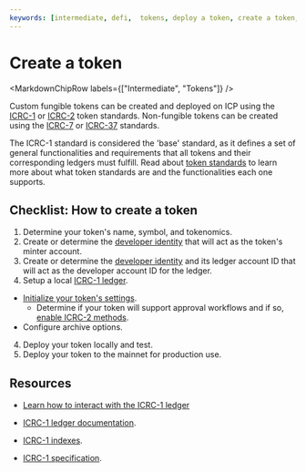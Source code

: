 ```yaml
---
keywords: [intermediate, defi,  tokens, deploy a token, create a token, icrc1]
---
```



# Create a token

<MarkdownChipRow labels={["Intermediate", "Tokens"]} />

Custom fungible tokens can be created and deployed on ICP using the [ICRC-1](https://github.com/dfinity/ICRC-1/tree/main/standards/ICRC-1) or [ICRC-2](https://github.com/dfinity/ICRC-1/tree/main/standards/ICRC-2) token standards. Non-fungible tokens can be created using the [ICRC-7](https://github.com/dfinity/ICRC/tree/main/ICRCs/ICRC-7) or [ICRC-37](https://github.com/dfinity/ICRC/tree/main/ICRCs/ICRC-37) standards.

The ICRC-1 standard is considered the 'base' standard, as it defines a set of general functionalities and requirements that all tokens and their corresponding ledgers must fulfill. Read about [token standards](/docs/defi/token-standards/) to learn more about what token standards are and the functionalities each one supports.

## Checklist: How to create a token

1. Determine your token's name, symbol, and tokenomics.
2. Create or determine the [developer identity](/docs/building-apps/getting-started/identities) that will act as the token's minter account.
2. Create or determine the [developer identity](/docs/building-apps/getting-started/identities) and its ledger account ID that will act as the developer account ID for the ledger.
3. Setup a local [ICRC-1 ledger](/docs/defi/token-ledgers/setup/icrc1_ledger_setup).
  - [Initialize your token's settings](/docs/defi/token-ledgers/usage/icrc1_ledger_usage).
    - Determine if your token will support approval workflows and if so, [enable ICRC-2 methods](/docs/defi/token-ledgers/usage/icrc1_ledger_usage#ICRC2).
  - Configure archive options.
4. Deploy your token locally and test.
5. Deploy your token to the mainnet for production use.

## Resources

- [Learn how to interact with the ICRC-1 ledger](./token-ledgers/usage/icrc1_ledger_usage.mdx)

- [ICRC-1 ledger documentation](/docs/defi/token-ledgers/setup/icrc1_ledger_setup).

- [ICRC-1 indexes](/docs/defi/token-indexes/).

- [ICRC-1 specification](https://github.com/dfinity/ICRC-1).
